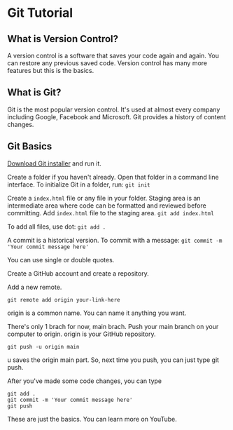 
<Head title='Git Tutorial' />

# Git Tutorial

## What is Version Control?

A version control is a software that saves your code again and again. You can restore any previous saved code. Version control has many more features but this is the basics.

## What is Git?

Git is the most popular version control. It's used at almost every company including Google, Facebook and Microsoft. Git provides a history of content changes.

## Git Basics

[Download Git installer](https://git-scm.com/downloads) and run it.

Create a folder if you haven't already. Open that folder in a command line interface. To initialize Git in a folder, run: `git init`

Create a `index.html` file or any file in your folder. Staging area is an intermediate area where code can be formatted and reviewed before committing. Add `index.html` file to the staging area. `git add index.html`

To add all files, use dot: `git add .`

A commit is a historical version. To commit with a message: `git commit -m 'Your commit message here'`

You can use single or double quotes.

Create a GitHub account and create a repository.

Add a new remote.

`git remote add origin your-link-here`

origin is a common name. You can name it anything you want.

There's only 1 brach for now, main brach. Push your main branch on your computer to origin. origin is your GitHub repository.

`git push -u origin main`

u saves the origin main part. So, next time you push, you can just type git push.

After you've made some code changes, you can type

```
git add .
git commit -m 'Your commit message here'
git push
```

These are just the basics. You can learn more on YouTube.
